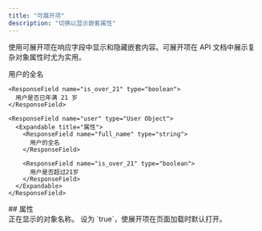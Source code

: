 ```yaml
---
title: "可展开项"
description: "切换以显示嵌套属性"
---
```


使用可展开项在响应字段中显示和隐藏嵌套内容。可展开项在 API 文档中展示复杂对象属性时尤为实用。

<ResponseField name="user" type="User Object">
  <Expandable title="properties">
    <ResponseField name="full_name" type="string">
      用户的全名
    </ResponseField>

    <ResponseField name="is_over_21" type="boolean">
      用户是否已年满 21 岁
    </ResponseField>
  </Expandable>
</ResponseField>

```mdx Expandable example
<ResponseField name="user" type="User Object">
  <Expandable title="属性">
    <ResponseField name="full_name" type="string">
      用户的全名
    </ResponseField>

    <ResponseField name="is_over_21" type="boolean">
      用户是否超过21岁
    </ResponseField>
  </Expandable>
</ResponseField>
```


<div id="properties">
  ## 属性
</div>

<ResponseField name="title" type="string">
  正在显示的对象名称。
</ResponseField>

<ResponseField name="defaultOpen" type="boolean" default="false">
  设为 `true`，使展开项在页面加载时默认打开。
</ResponseField>
